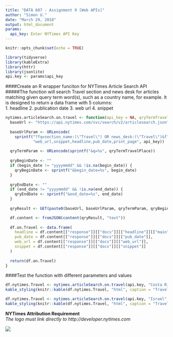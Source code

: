 ```yaml
---
title: "DATA 607 - Assignment 9 [Web APIs]"
author: "Simon U."
date: "March 29, 2018"
output: html_document
params:
  api_key: Enter NYTimes API Key
---
```


```r
knitr::opts_chunk$set(echo = TRUE)
```

```r
library(tidyverse)
library(kableExtra)
library(httr)
library(jsonlite)
api.key <- params$api_key
```

####Create an R wrapper funciton for NYTimes Article Search API
#####The function will search Travel section and news desk for articles matching given query term word(s), such as a country name, for example.  It is designed to return a data frame with 5 columns:  
1.  headline
2.  publication date
3.  web url
4.  snippet  
```r
nytimes.articleSearch.on.travel <- function(api_key = NA, qryTermTravelPlace = "New York", begin_date = "yyyymmdd", end_date = "yyyymmdd") {
  baseUrl <- "https://api.nytimes.com/svc/search/v2/articlesearch.json"
  
  baseUrlParam <- URLencode(
    sprintf("?fq=section_name:(\"Travel\") OR news_desk:(\"Travel\")&fl=%s&api-key=%s",
            "web_url,snippet,headline,pub_date,print_page", api_key))
  
  qryTermParam <- URLencode(sprintf("&q=%s", qryTermTravelPlace))
  
  qryBeginDate <- ""
  if (begin_date != "yyyymmdd" && !is.na(begin_date)) {
    qryBeginDate <- sprintf("&begin_date=%s", begin_date)
  }
  
  qryEndDate <- ""
  if (end_date != "yyyymmdd" && !is.na(end_date)) {
    qryEndDate <- sprintf("&end_date=%s", end_date)
  }
  
  qryResult <- GET(paste0(baseUrl, baseUrlParam, qryTermParam, qryBeginDate, qryEndDate))

  df.content <- fromJSON(content(qryResult, "text"))
  
  df.on.Travel <- data.frame(
    headline = df.content[["response"]][["docs"]][["headline"]][["main"]],
    pub_date = df.content[["response"]][["docs"]][["pub_date"]],
    web_url = df.content[["response"]][["docs"]][["web_url"]],
    snippet = df.content[["response"]][["docs"]][["snippet"]]
  )
  
  return(df.on.Travel)
}
```

####Test the function with different parameters and values
```r
df.nytimes.Travel <- nytimes.articleSearch.on.travel(api.key, "Costa Rica") %>% arrange(desc(pub_date))
kable_styling(knitr::kable(df.nytimes.Travel, "html", caption = "Travel Search Results for Costa Rica"), bootstrap_options = "striped")

df.nytimes.Travel <- nytimes.articleSearch.on.travel(api.key, "Israel", begin_date = "20170601", end_date = "20170831") %>% arrange(desc(pub_date))
kable_styling(knitr::kable(df.nytimes.Travel, "html", caption = "Travel Search Results for Israel, between June and August, 2017"), bootstrap_options = "striped")
```


**NYTimes Attribution Requirement**  
*The logo must link directly to http://developer.nytimes.com *  

[![](C:/Users/simus/Documents/R/R Markdown/poweredby_nytimes_200a.png)](http://developer.nytimes.com)
